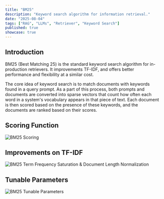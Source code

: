 ```yaml
---
title: "BM25"
description: "Keyword search algorithm for information retrieval."
date: "2025-08-04"
tags: ["RAG", "LLMs", "Retriever", "Keyword Search"]
published: true
showcase: true
---
```


## Introduction

BM25 (Best Matching 25) is the standard keyword search algorithm for in-production retrievers. It improvements TF-IDF, and offers better performance and flexibility at a similar cost.

The core idea of keyword search is to match documents with keywords found in a query prompt. 
As a part of this process, both prompts and documents are converted into sparse vectors that count how often each word in a system's vocabulary appears in that piece of text. 
Each document is then scored based on the presence of these keywords, and the documents are ranked based on their scores.

## Scoring Function

![BM25 Scoring](/images/C5WuUe4HHg.png)

## Improvements on TF-IDF

![BM25 Term Frequency Saturation & Document Length Normalization](/images/vprjm8xe2T.png)

## Tunable Parameters

![BM25 Tunable Parameters](/images/g9tC4uf7bI.png)